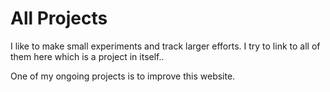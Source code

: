 # All Projects

I like to make small experiments and track larger efforts. I try to link to all of them here which is <Link slug="projects-on-this-site">a project in itself.</Link>.

One of my ongoing projects is to <Link slug="improve-this-website">improve this website</Link>.


